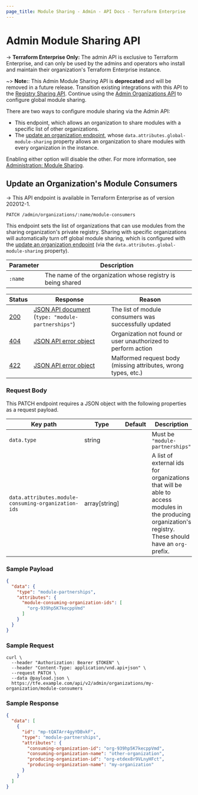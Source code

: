 ```yaml
---
page_title: Module Sharing - Admin - API Docs - Terraform Enterprise
---
```


[200]: https://developer.mozilla.org/en-US/docs/Web/HTTP/Status/200

[201]: https://developer.mozilla.org/en-US/docs/Web/HTTP/Status/201

[202]: https://developer.mozilla.org/en-US/docs/Web/HTTP/Status/202

[204]: https://developer.mozilla.org/en-US/docs/Web/HTTP/Status/204

[400]: https://developer.mozilla.org/en-US/docs/Web/HTTP/Status/400

[401]: https://developer.mozilla.org/en-US/docs/Web/HTTP/Status/401

[403]: https://developer.mozilla.org/en-US/docs/Web/HTTP/Status/403

[404]: https://developer.mozilla.org/en-US/docs/Web/HTTP/Status/404

[409]: https://developer.mozilla.org/en-US/docs/Web/HTTP/Status/409

[412]: https://developer.mozilla.org/en-US/docs/Web/HTTP/Status/412

[422]: https://developer.mozilla.org/en-US/docs/Web/HTTP/Status/422

[429]: https://developer.mozilla.org/en-US/docs/Web/HTTP/Status/429

[500]: https://developer.mozilla.org/en-US/docs/Web/HTTP/Status/500

[504]: https://developer.mozilla.org/en-US/docs/Web/HTTP/Status/504

[JSON API document]: /enterprise/api-docs#json-api-documents

[JSON API error object]: https://jsonapi.org/format/#error-objects

# Admin Module Sharing API

-> **Terraform Enterprise Only:** The admin API is exclusive to Terraform Enterprise, and can only be used by the admins and operators who install and maintain their organization's Terraform Enterprise instance.

~> **Note:**: This Admin Module Sharing API is **deprecated** and will be removed in a future release. Transition existing integrations with this API to the [Registry Sharing API](/enterprise/api-docs/admin/registry-sharing). Continue using the [Admin Organizations API](/enterprise/api-docs/admin/organizations#update-an-organization) to configure global module sharing.

There are two ways to configure module sharing via the Admin API:

-   This endpoint, which allows an organization to share modules with a specific list of other organizations.
-   The [update an organization endpoint](/enterprise/api-docs/admin/organizations#update-an-organization), whose `data.attributes.global-module-sharing` property allows an organization to share modules with every organization in the instance.

Enabling either option will disable the other. For more information, see [Administration: Module Sharing](/enterprise/admin/application/module-sharing).

## Update an Organization's Module Consumers

-> This API endpoint is available in Terraform Enterprise as of version 202012-1.

`PATCH /admin/organizations/:name/module-consumers`

This endpoint sets the list of organizations that can use modules from the sharing organization's private registry. Sharing with specific organizations will automatically turn off global module sharing, which is configured with the [update an organization endpoint](/enterprise/api-docs/admin/organizations#update-an-organization) (via the `data.attributes.global-module-sharing` property).

| Parameter | Description                                                 |
| --------- | ----------------------------------------------------------- |
| `:name`   | The name of the organization whose registry is being shared |

| Status  | Response                                              | Reason                                                         |
| ------- | ----------------------------------------------------- | -------------------------------------------------------------- |
| [200][] | [JSON API document][] (`type: "module-partnerships"`) | The list of module consumers was successfully updated          |
| [404][] | [JSON API error object][]                             | Organization not found or user unauthorized to perform action  |
| [422][] | [JSON API error object][]                             | Malformed request body (missing attributes, wrong types, etc.) |

### Request Body

This PATCH endpoint requires a JSON object with the following properties as a request payload.

| Key path                                            | Type           | Default | Description                                                                                                                                                |
| --------------------------------------------------- | -------------- | ------- | ---------------------------------------------------------------------------------------------------------------------------------------------------------- |
| `data.type`                                         | string         |         | Must be `"module-partnerships"`                                                                                                                            |
| `data.attributes.module-consuming-organization-ids` | array\[string] |         | A list of external ids for organizations that will be able to access modules in the producing organization's registry. These should have an `org-` prefix. |

### Sample Payload

```json
{
  "data": {
    "type": "module-partnerships",
    "attributes": {
      "module-consuming-organization-ids": [
        "org-939hp5K7kecppVmd"
      ]
    }
  }
}
```

### Sample Request

```shell
curl \
  --header "Authorization: Bearer $TOKEN" \
  --header "Content-Type: application/vnd.api+json" \
  --request PATCH \
  --data @payload.json \
  https://tfe.example.com/api/v2/admin/organizations/my-organization/module-consumers
```

### Sample Response

```json
{
  "data": [
    {
      "id": "mp-tQATArr4gyYDBvkF",
      "type": "module-partnerships",
      "attributes": {
        "consuming-organization-id": "org-939hp5K7kecppVmd",
        "consuming-organization-name": "other-organization",
        "producing-organization-id": "org-etdex8r9VLnyHFct",
        "producing-organization-name": "my-organization"
      }
    }
  ]
}
```
